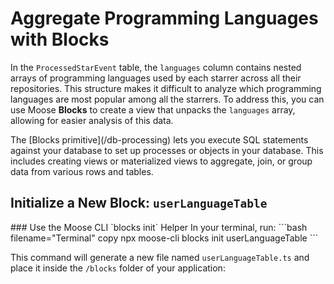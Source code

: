 
# Aggregate Programming Languages with Blocks

In the `ProcessedStarEvent` table, the `languages` column contains nested arrays of programming languages used by each starrer across all their repositories. This structure makes it difficult to analyze which programming languages are most popular among all the starrers. To address this, you can use Moose **Blocks** to create a view that unpacks the `languages` array, allowing for easier analysis of this data.

<Callout type="info" title="What are Blocks?">
  The [Blocks primitive](/db-processing) lets you execute SQL statements against
  your database to set up processes or objects in your database. This includes
  creating views or materialized views to aggregate, join, or group data from
  various rows and tables.
</Callout>

## Initialize a New Block: `userLanguageTable`

<Steps>
### Use the Moose CLI `blocks init` Helper
In your terminal, run:
```bash filename="Terminal" copy
npx moose-cli blocks init userLanguageTable
```

This command will generate a new file named `userLanguageTable.ts` and place it inside the `/blocks` folder of your application:

<FileTree>

</FileTree>
</Steps>
